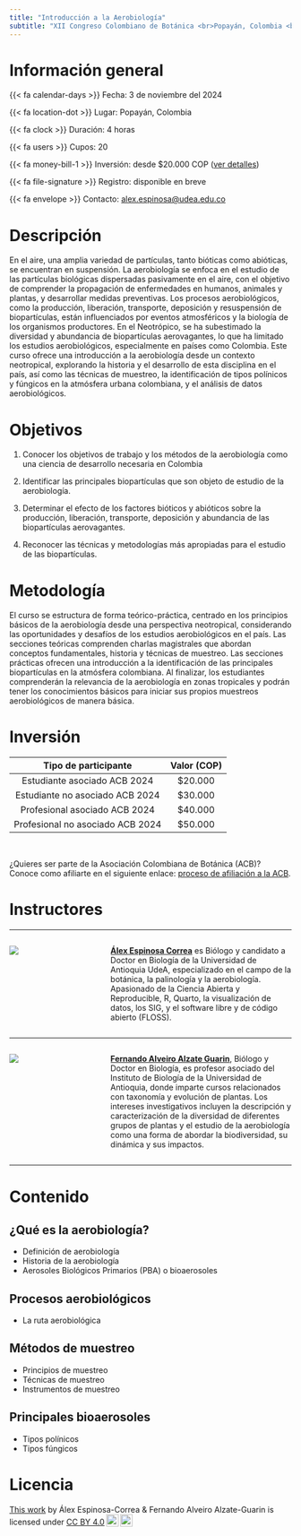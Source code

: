 ```yaml
---
title: "Introducción a la Aerobiología"
subtitle: "XII Congreso Colombiano de Botánica <br>Popayán, Colombia <br>Noviembre 4 al 8 del 2024"
---
```


# Información general

{{< fa calendar-days >}} Fecha: 3 de noviembre del 2024

{{< fa location-dot >}} Lugar: Popayán, Colombia

{{< fa clock >}} Duración: 4 horas

{{< fa users >}} Cupos: 20

{{< fa money-bill-1 >}} Inversión: desde $20.000 COP ([ver detalles](#sec-inversion))

{{< fa file-signature >}} Registro: disponible en breve

{{< fa envelope >}} Contacto: [alex.espinosa@udea.edu.co](mailto:alex.espinosa@udea.edu.co)

# Descripción

En el aire, una amplia variedad de partículas, tanto bióticas como abióticas, se encuentran en suspensión. La aerobiología se enfoca en el estudio de las partículas biológicas dispersadas pasivamente en el aire, con el objetivo de comprender la propagación de enfermedades en humanos, animales y plantas, y desarrollar medidas preventivas. Los procesos aerobiológicos, como la producción, liberación, transporte, deposición y resuspensión de biopartículas, están influenciados por eventos atmosféricos y la biología de los organismos productores. En el Neotrópico, se ha subestimado la diversidad y abundancia de biopartículas aerovagantes, lo que ha limitado los estudios aerobiológicos, especialmente en países como Colombia. Este curso ofrece una introducción a la aerobiología desde un contexto neotropical, explorando la historia y el desarrollo de esta disciplina en el país, así como las técnicas de muestreo, la identificación de tipos polínicos y fúngicos en la atmósfera urbana colombiana, y el análisis de datos aerobiológicos.

# Objetivos

1.  Conocer los objetivos de trabajo y los métodos de la aerobiología como una ciencia de desarrollo necesaria en Colombia 

2.  Identificar las principales biopartículas que son objeto de estudio de la aerobiología.

3.  Determinar el efecto de los factores bióticos y abióticos sobre la producción, liberación, transporte, deposición y abundancia de las biopartículas aerovagantes.

4.  Reconocer las técnicas y metodologías más apropiadas para el estudio de las biopartículas.

# Metodología

El curso se estructura de forma teórico-práctica, centrado en los principios básicos de la aerobiología desde una perspectiva neotropical, considerando las oportunidades y desafíos de los estudios aerobiológicos en el país. Las secciones teóricas comprenden charlas magistrales que abordan conceptos fundamentales, historia y técnicas de muestreo. Las secciones prácticas ofrecen una introducción a la identificación de las principales biopartículas en la atmósfera colombiana. Al finalizar, los estudiantes comprenderán la relevancia de la aerobiología en zonas tropicales y podrán tener los conocimientos básicos para iniciar sus propios muestreos aerobiológicos de manera básica.

# Inversión {#sec-inversion}

|     **Tipo de participante**     | **Valor (COP)** |
|:--------------------------------:|:---------------:|
| Estudiante asociado ACB 2024     |    \$20.000     |
| Estudiante no asociado ACB 2024  |    \$30.000     |
| Profesional asociado ACB 2024    |    \$40.000     |
| Profesional no asociado ACB 2024 |    \$50.000     |

\

¿Quieres ser parte de la Asociación Colombiana de Botánica (ACB)?\
Conoce como afiliarte en el siguiente enlace: [proceso de afiliación a la ACB](https://congresobotanica.org/afiliacion-acb/).

# Instructores

***

:::: {.columns}
::: {.column width="25%"}
![](images/alex.jpeg)
:::

::: {.column width="5%"}
:::

::: {.column width="70%"}
[**Álex Espinosa Correa**](http://alexespinosaco.github.io) es Biólogo y candidato a Doctor en Biología de la Universidad de Antioquia UdeA, especializado en el campo de la botánica, la palinología y la aerobiología. Apasionado de la Ciencia Abierta y Reproducible, R, Quarto, la visualización de datos, los SIG, y el software libre y de código abierto (FLOSS).
:::
::::

***

:::: {.columns}
::: {.column width="25%"}
![](images/fernando.jpg)
:::

::: {.column width="5%"}
:::

::: {.column width="70%"}
[**Fernando Alveiro Alzate Guarin**](https://geobota.github.io/people/alzate-guarin_fernando-alveiro/), Biólogo y Doctor en Biología, es profesor asociado del Instituto de Biología de la Universidad de Antioquia, donde imparte cursos relacionados con taxonomía y evolución de plantas. Los intereses investigativos incluyen la descripción y caracterización de la diversidad de diferentes grupos de plantas y el estudio de la aerobiología como una forma de abordar la biodiversidad, su dinámica y sus impactos.
:::
::::

***

# Contenido

## ¿Qué es la aerobiología?

-   Definición de aerobiología
-   Historia de la aerobiología
-   Aerosoles Biológicos Primarios (PBA) o bioaerosoles

## Procesos aerobiológicos

-   La ruta aerobiológica

## Métodos de muestreo

-   Principios de muestreo
-   Técnicas de muestreo
-   Instrumentos de muestreo

## Principales bioaerosoles

-   Tipos polínicos
-   Tipos fúngicos

# Licencia

<p xmlns:cc="http://creativecommons.org/ns#" ><a rel="cc:attributionURL" href="https://geobota.github.io/xii-ccb-etnobotanica/">This work</a> by <span property="cc:attributionName">Álex Espinosa-Correa & Fernando Alveiro Alzate-Guarin</span> is licensed under <a href="https://creativecommons.org/licenses/by/4.0/?ref=chooser-v1" target="_blank" rel="license noopener noreferrer" style="display:inline-block;">CC BY 4.0<img style="height:22px!important;margin-left:3px;vertical-align:text-bottom;" src="https://mirrors.creativecommons.org/presskit/icons/cc.svg?ref=chooser-v1" alt=""><img style="height:22px!important;margin-left:3px;vertical-align:text-bottom;" src="https://mirrors.creativecommons.org/presskit/icons/by.svg?ref=chooser-v1" alt=""></a></p>
